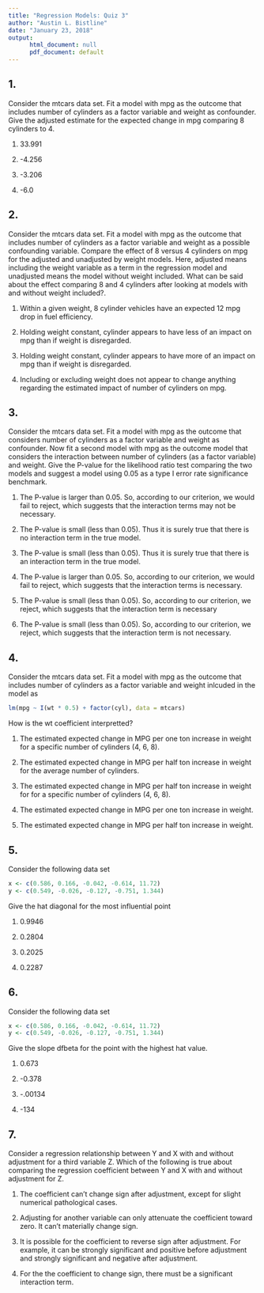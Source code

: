 ---
title: "Regression Models: Quiz 3"
author: "Austin L. Bistline"
date: "January 23, 2018"
output: 
      html_document: null
      pdf_document: default
---

\hrule

## 1.
Consider the mtcars data set. Fit a model with mpg as the outcome that includes number of cylinders as a factor variable and weight as confounder. Give the adjusted estimate for the expected change in mpg comparing 8 cylinders to 4.


1. 33.991


2. -4.256


3. -3.206


4. -6.0

\hrule

## 2. 
Consider the mtcars data set. Fit a model with mpg as the outcome that includes number of cylinders as a factor variable and weight as a possible confounding variable. Compare the effect of 8 versus 4 cylinders on mpg for the adjusted and unadjusted by weight models. Here, adjusted means including the weight variable as a term in the regression model and unadjusted means the model without weight included. What can be said about the effect comparing 8 and 4 cylinders after looking at models with and without weight included?.


1. Within a given weight, 8 cylinder vehicles have an expected 12 mpg drop in fuel efficiency.


2. Holding weight constant, cylinder appears to have less of an impact on mpg than if weight is disregarded.


3. Holding weight constant, cylinder appears to have more of an impact on mpg than if weight is disregarded.


4. Including or excluding weight does not appear to change anything regarding the estimated impact of number of cylinders on mpg.

\hrule

## 3. 
Consider the mtcars data set. Fit a model with mpg as the outcome that considers number of cylinders as a factor variable and weight as confounder. Now fit a second model with mpg as the outcome model that considers the interaction between number of cylinders (as a factor variable) and weight. Give the P-value for the likelihood ratio test comparing the two models and suggest a model using 0.05 as a type I error rate significance benchmark.


1. The P-value is larger than 0.05. So, according to our criterion, we would fail to reject, which suggests that the interaction terms may not be necessary.


2. The P-value is small (less than 0.05). Thus it is surely true that there is no interaction term in the true model.


3. The P-value is small (less than 0.05). Thus it is surely true that there is an interaction term in the true model.


4. The P-value is larger than 0.05. So, according to our criterion, we would fail to reject, which suggests that the interaction terms is necessary.


5. The P-value is small (less than 0.05). So, according to our criterion, we reject, which suggests that the interaction term is necessary


6. The P-value is small (less than 0.05). So, according to our criterion, we reject, which suggests that the interaction term is not necessary.

\hrule

## 4. 
Consider the mtcars data set. Fit a model with mpg as the outcome that includes number of cylinders as a factor variable and weight inlcuded in the model as

```{r}
lm(mpg ~ I(wt * 0.5) + factor(cyl), data = mtcars)
```

How is the wt coefficient interpretted?


1. The estimated expected change in MPG per one ton increase in weight for a specific number of cylinders (4, 6, 8).


2. The estimated expected change in MPG per half ton increase in weight for the average number of cylinders.


3. The estimated expected change in MPG per half ton increase in weight for for a specific number of cylinders (4, 6, 8).


4. The estimated expected change in MPG per one ton increase in weight.


5. The estimated expected change in MPG per half ton increase in weight.

\hrule

## 5. 
Consider the following data set


```{r}
x <- c(0.586, 0.166, -0.042, -0.614, 11.72)
y <- c(0.549, -0.026, -0.127, -0.751, 1.344)
```

Give the hat diagonal for the most influential point


1. 0.9946


2. 0.2804


3. 0.2025


4. 0.2287

\hrule

## 6. 
Consider the following data set

```{r}
x <- c(0.586, 0.166, -0.042, -0.614, 11.72)
y <- c(0.549, -0.026, -0.127, -0.751, 1.344)
```

Give the slope dfbeta for the point with the highest hat value.


1. 0.673


2. -0.378


3. -.00134


4. -134

\hrule

## 7.
Consider a regression relationship between Y and X with and without adjustment for a third variable Z. Which of the following is true about comparing the regression coefficient between Y and X with and without adjustment for Z.


1. The coefficient can't change sign after adjustment, except for slight numerical pathological cases.


2. Adjusting for another variable can only attenuate the coefficient toward zero. It can't materially change sign.


3. It is possible for the coefficient to reverse sign after adjustment. For example, it can be strongly significant and positive before adjustment and strongly significant and negative after adjustment.


4. For the the coefficient to change sign, there must be a significant interaction term.

